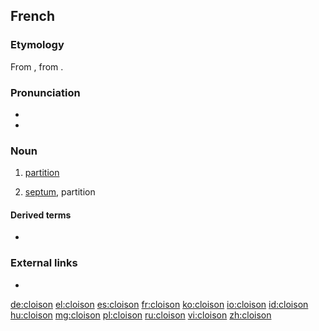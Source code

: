 ==French==

===Etymology===
From {{etyl|VL.|fr}} {{m|la|*clausio}}, from {{etyl|la|fr}} {{m|la|clausus}}.

===Pronunciation===
* {{IPA|/klwazɔ̃/|lang=fr}}
* {{audio|Fr-cloison.ogg|Audio|lang=fr}}

===Noun===
{{fr-noun|f}}

# [[partition]]
# {{label|fr|anatomy|botany}} [[septum]], partition

====Derived terms====
* {{l|fr|cloisonner|gloss=to partition, compartmentalize}}

===External links===
* {{R:TLFi}}

[[de:cloison]]
[[el:cloison]]
[[es:cloison]]
[[fr:cloison]]
[[ko:cloison]]
[[io:cloison]]
[[id:cloison]]
[[hu:cloison]]
[[mg:cloison]]
[[pl:cloison]]
[[ru:cloison]]
[[vi:cloison]]
[[zh:cloison]]